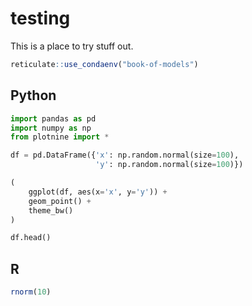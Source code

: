 

# testing {.unnumbered}

This is a place to try stuff out.

```r
reticulate::use_condaenv("book-of-models")
```


## Python

```python
import pandas as pd
import numpy as np
from plotnine import *


```

```python

df = pd.DataFrame({'x': np.random.normal(size=100),
                   'y': np.random.normal(size=100)})

(
    ggplot(df, aes(x='x', y='y')) + 
    geom_point() +
    theme_bw()
)
```


```python
df.head()
```

## R

```r
rnorm(10)
```